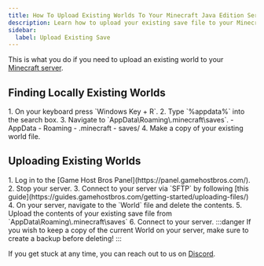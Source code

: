 ```yaml
---
title: How To Upload Existing Worlds To Your Minecraft Java Edition Server
description: Learn how to upload your existing save file to your Minecraft Server
sidebar:
  label: Upload Existing Save
---
```


This is what you do if you need to upload an existing world to your [Minecraft server](https://www.gamehostbros.com/minecraft-server-hosting/).

## Finding Locally Existing Worlds
<Steps>
  1. On your keyboard press `Windows Key + R`. 
  2. Type `%appdata%` into the search box.
  3. Navigate to `AppData\Roaming\.minecraft\saves`.
</Steps>

<FileTree>
    - AppData
      - Roaming
        - .minecraft
          - saves/
</FileTree>

<Steps>
  4. Make a copy of your existing world file.
</Steps>

## Uploading Existing Worlds
<Steps>
  1. Log in to the [Game Host Bros Panel](https://panel.gamehostbros.com/).
  2. Stop your server.
  3. Connect to your server via `SFTP` by following [this guide](https://guides.gamehostbros.com/getting-started/uploading-files/)
  4. On your server, navigate to the `World` file and delete the contents.
  5. Upload the contents of your existing save file from `AppData\Roaming\.minecraft\saves`
  6. Connect to your server.
</Steps>
:::danger
If you wish to keep a copy of the current World on your server, make sure to create a backup before deleting!
:::


If you get stuck at any time, you can reach out to us on [Discord](https://discord.gg/FN4XgbAwzr).
